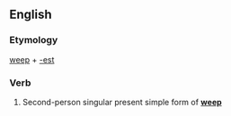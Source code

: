 ==English==

===Etymology===
[[weep]] + [[-est]]

===Verb===
{{head|en|verb form}}

# {{context|archaic|lang=en}} Second-person singular present simple form of '''[[weep]]'''